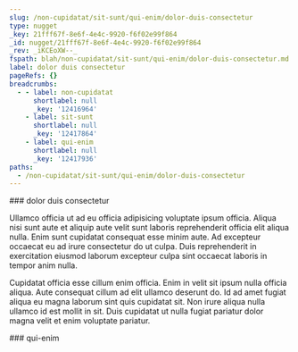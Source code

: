 ```yaml
---
slug: /non-cupidatat/sit-sunt/qui-enim/dolor-duis-consectetur
type: nugget
_key: 21fff67f-8e6f-4e4c-9920-f6f02e99f864
_id: nugget/21fff67f-8e6f-4e4c-9920-f6f02e99f864
_rev: _iKCEoXW--_
fspath: blah/non-cupidatat/sit-sunt/qui-enim/dolor-duis-consectetur.md
label: dolor duis consectetur
pageRefs: {}
breadcrumbs:
  - - label: non-cupidatat
      shortlabel: null
      _key: '12416964'
    - label: sit-sunt
      shortlabel: null
      _key: '12417864'
    - label: qui-enim
      shortlabel: null
      _key: '12417936'
paths:
  - /non-cupidatat/sit-sunt/qui-enim/dolor-duis-consectetur
---
```


<NuggetArea>
<Nugget slug="/non-cupidatat/sit-sunt/qui-enim/dolor-duis-consectetur" type="nugget" _key="21fff67f-8e6f-4e4c-9920-f6f02e99f864" _id="nugget/21fff67f-8e6f-4e4c-9920-f6f02e99f864" _rev="_iKCEoXW--_" fspath="blah/non-cupidatat/sit-sunt/qui-enim/dolor-duis-consectetur.md" label="dolor duis consectetur" paths="/non-cupidatat/sit-sunt/qui-enim/dolor-duis-consectetur">
<NuggetBody>
### dolor duis consectetur

Ullamco officia ut ad eu officia adipisicing voluptate ipsum officia. Aliqua nisi sunt aute et aliquip aute velit sunt laboris reprehenderit officia elit aliqua nulla. Enim sunt cupidatat consequat esse minim aute. Ad excepteur occaecat eu ad irure consectetur do ut culpa. Duis reprehenderit in exercitation eiusmod laborum excepteur culpa sint occaecat laboris in tempor anim nulla.

Cupidatat officia esse cillum enim officia. Enim in velit sit ipsum nulla officia aliqua. Aute consequat cillum ad elit ullamco deserunt do. Id ad amet fugiat aliqua eu magna laborum sint quis cupidatat sit. Non irure aliqua nulla ullamco id est mollit in sit. Duis cupidatat ut nulla fugiat pariatur dolor magna velit et enim voluptate pariatur.

</NuggetBody>
<Breadcrumbs>
<Crumbs>
<Crumb _key="12416964" label="non-cupidatat" /><Crumb _key="12417864" label="sit-sunt" /><Crumb _key="12417936" label="qui-enim" />
</Crumbs>
</Breadcrumbs>
</Nugget>

<NuggetsInbound>
</NuggetsInbound>
<NuggetsOutbound>
</NuggetsOutbound>
</NuggetArea>
<PassagesInbound>
<Passage direction="inbound" type="passage" _key="12417936" _id="passage/12417936" _rev="_iKCEoXW---" label="qui-enim" passage="qui-enim" fspath="blah/non-cupidatat/sit-sunt/qui-enim" paths="/non-cupidatat/sit-sunt/qui-enim" slug="/non-cupidatat/sit-sunt/qui-enim">
<NuggetBody>
### qui-enim

</NuggetBody>
<Breadcrumbs>
<Crumbs>
<Crumb _key="12416964" label="non-cupidatat" /><Crumb _key="12417864" label="sit-sunt" />
</Crumbs>
</Breadcrumbs>
</Passage>

</PassagesInbound>
<PassagesOutbound>
</PassagesOutbound>